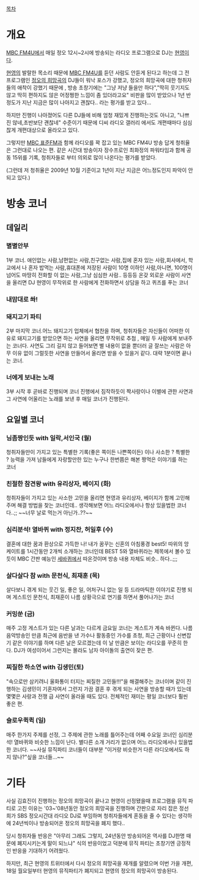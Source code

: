 [[목차]]

= 개요 =

[[MBC FM4U]]에서 매일 정오 12시~2시에 방송되는 라디오 프로그램으로 DJ는 [[현영]]이다. 

[[현영]]의 발랄한 목소리 때문에 [[MBC FM4U]]를 듣던 사람도 안듣게 된다고 하는데 그 전 프로그램인 [[정오의 희망곡]]의 DJ들이 워낙 포스가 강했고, 정오의 희망곡에 대한 청취자들의 애착이 강했기 때문에 , 방송 초창기에는 "그냥 저냥 들을만 하다","딱히 웃기지도 않고 딱히 편하지도 않은 어정쩡한 느낌이 좀 있더라고요" 비판을 많이 받았으나 1년 반정도가 지난 지금은 많이 나아지고 괜찮다.. 라는 평가를 받고 있다...

하지만 진행이 나아졌어도 다른 DJ들에 비해 엄청 재밌게 진행하는것도 아니고, "나쁘진 않네,초반보단 괜찮네" 수준이기 때문에 디씨 라디오 갤러리 에서도 개편때마다 심심찮게 개편대상으로 올라오고 있다.

그렇지만 [[MBC 표준FM]]과 함께 라디오를 꽉 잡고 있는 MBC FM4U 방송 답게 청취율은 그런대로 나오는 편. 같은 시간대 방송이자 장수프로인 최화정의 파워타임과 함께 공동 15위를 기록, 청취자들로 부터 의외로 많이 나온다는 평가를 받았다.

(그런데 저 청취율은 2009년 10월 기준이고 1년이 지난 지금은 어느정도인지 파악이 안되고 있다.)

= 방송 코너 =

== 데일리 ==
=== 별별안부 ===

1부 코너. 애인없는 사람,남편없는 사람,친구없는 사람,집에 혼자 있는 사람,회사에서, 학교에서 나 혼자 밥먹는 사람,휴대폰에 저장된 사람이 10명 이하인 사람,아니면, 100명이 넘어도 마땅히 전화할 이 없는 사람,그냥 심심한 사람.. 등등등
온갖 외로운 사람이 사연을 올리면 DJ 현영이 무작위로 한 사람에게 전화하면서 상담을 하고 퀴즈를 푸는 코너

=== 내맘대로 쏴! ===



=== 돼지고기 파티 ===

2부 마지막 코너.어느 돼지고기 업체에서 협찬을 하며, 청취자들은 자신들이 어떠한 이유로 돼지고기를 받았으면 하는 사연을 올리면 무작위로 추첨 , 매일 두 사람에게 보내주는 코너다. 사연도 그리 길지 않고 들어보면 별 내용이 없을 뿐더러 글 잘쓰는 사람은 아무 이유 없이 그럴듯한 사연을 만들어서 올리면 받을 수 있을거 같다. 대략 1분이면 끝나는 코너.

=== 너에게 보내는 노래 ===

3부 시작 후 곧바로 진행되며 코너 진행에서 짐작하듯이 짝사랑이나 이별에 관한 사연과 그 사연에 어울리는 노래를 보낸 후 매일 코너가 진행된다.

== 요일별 코너 ==
=== 님좀짱인듯 with 일락,서인국 (월) ===

청취자들만이 가지고 있는 특별한 기록(좋은 쪽이든 나쁜쪽이든) 이나 사소한 ? 특별한 ? 능력을 가져 남들에게 자랑할만한 있는 누구나 한번쯤은 해본 짱먹은 이야기를 하는 코너

=== 친절한 참견왕 with 유리상자, 베이지 (화) ===

청취자들이 가지고 있는 사소한 고민을 올리면 현영과 유리상자, 베이지가 함께 고민해주며 해결 방법을 찾는 코너인데.. 생각해보면 어느 라디오에서나 항상 있을법한 코너다..;; ~~너무 날로 먹는거 아닌가..??~~

=== 심리분석! 열바퀴 with 정지찬, 허일후 (수) ===

결혼에 대한 꿈과 환상으로 가득한 나!  내가 꿈꾸는 신혼의 아침풍경 best5! 따위의 앙케이트를 1시간동안 2개씩 소개하는 코너인데 BEST 5와 열바퀴라는 제목에서 볼수 있듯이 MBC 간판 예능인 [[세바퀴]]에서 따온것이며 방송 내용 자체도 비슷.. 하다..;;;

=== 살다살다 참 with 문천식, 최재훈 (목) ===

살다보니 겪게 되는 웃긴 일, 좋은 일, 어처구니 없는 일 등 드라마틱한 이야기로 진행 되며 게스트인 문천식, 최재훈이 나름 상황극으로 연기를 하면서 풀어나가는 코너

=== 커밍쑨 (금) ===

매주 고정 게스트가 있는 다른 날과는 다르게 금요일 코너는 게스트가 계속 바뀐다. 나름 음악방송인 만큼 최근에 음반을 낸 가수나 활동중인 가수를 초청, 최근 근황이나 신변잡기 같은 이야기를 하며 다른 날은 모르겠는데 이 날 만큼은 보이는 라디오를 꾸준히 한다. DJ가 여성이어서 그런지는 몰라도 남자 아이돌의 출연이 잦은 편.

=== 찌질한 하소연 with 김생민(토) ===

"속으로만 삼키려니 울화통이 터지는 찌질한 고민들!!!"을 해결해주는 코너이며 같이 진행하는 김생민이 기혼자여서 그런지 가끔 결혼 후 겪게 되는 사연을 방송할 때가 있는데 몇몇은 사랑과 전쟁 급 사연이 올라올 때도 있다. 전체적인 재미는 평일 코너보다 훨씬 좋은 편. 

=== 슬로우퀵퀵 (일) ===

매주 한가지 주제를 선정, 그 주제에 관한 노래를 틀어주는데 어째 수요일 코너인 심리분석! 열바퀴와 비슷한 느낌이 난다. 별다른 소개 거리가 없으며 어느 라디오에서나 있을법 한 코너다.
~~사실 뮤직파티 코너들이 대부분 "이거랑 비슷한거 다른 라디오에서도 하지 않나?"싶을 코너들...~~

= 기타 =

사실 김효진이 진행하는 정오의 희망곡이 끝나고 현영이 선정됐을때 프로그램을 뮤직 파티로 고친 이유는 '03~'08년동안 정오의 희망곡을 진행하며 간판으로 자리 잡은 정선희가 SBS 정오시간대 라디오 DJ로 부임하며 청취자들에게 혼동을 줄 수 있다는 생각하에 24년씩이나 방송되어온 정오의 희망곡을 폐지 했다..

당시 청취자들 반응은 "아무리 그래도 그렇지, 24년동안 방송되어온 역사를 DJ한명 때문에 폐지시키는게 말이 되느냐" 식의 반응이었고 덕분에 뮤직 파티는 초창기엔 긍정적인 반응을 기대하기 어려웠다.

하지만, 최근 현영의 트위터에서 다시 정오의 희망곡을 재개를 알렸으며 이번 가을 개편, 18일 월요일부터 현영의 뮤직파티가 폐지되고 현영의 정오의 희망곡이 방송된다.


